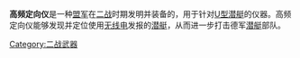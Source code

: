 {{Unreferenced|time=2012-07-19T10:26:10+00:00 }}

'''高频定向仪'''是一种[[盟军|盟军]]在[[二战|二战]]时期发明并装备的，用于针对[[U型潜艇|U型潜艇]]的仪器。高频定向仪能够发现并定位使用[[无线电|无线电]]发报的[[潜艇|潜艇]]，从而进一步打击德军[[潜艇|潜艇]]部队。

[[Category:二战武器|Category:二战武器]]

{{military-stub}}